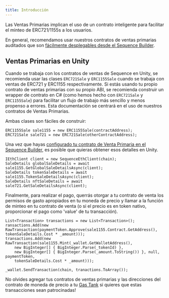 ```yaml
---
title: Introducción
---
```


Las Ventas Primarias implican el uso de un contrato inteligente para facilitar el minteo de ERC721/1155s a los usuarios.

En general, recomendamos usar nuestros contratos de ventas primarias auditados que son [fácilmente desplegables desde el Sequence Builder](/solutions/collectibles/contracts/deploy-primary-sales-contract).

## Ventas Primarias en Unity

Cuando se trabaja con los contratos de ventas de Sequence en Unity, se recomienda usar las clases `ERC721Sale` y `ERC1155Sale` cuando se trabaja con ventas de ERC721 y ERC1155 respectivamente. Si estás usando tu propio contrato de ventas primarias con su propio ABI, se recomienda construir un wrapper de contrato en C# (como hemos hecho con `ERC721Sale` y `ERC1155Sale`) para facilitar un flujo de trabajo más sencillo y menos propenso a errores. Esta documentación se centrará en el uso de nuestros contratos de Ventas Primarias.

Ambas clases son fáciles de construir:

```
ERC1155Sale sale1155 = new ERC1155Sale(contractAddress);
ERC721Sale sale721 = new ERC721Sale(otherContractAddress);
```

Una vez que hayas [configurado tu contrato de Venta Primaria en el Sequence Builder](/solutions/collectibles/contracts/deploy-primary-sales-contract), es posible que quieras obtener esos detalles en Unity.

```
IEthClient client = new SequenceEthClient(chain);
SaleDetails globalSaleDetails = await sale1155.GetGlobalSaleDetailsAsync(client);
SaleDetails tokenSaleDetails = await sale1155.TokenSaleDetailsAsync(client);
SaleDetails nftSaleDetails = await sale721.GetSaleDetailsAsync(client);
```

Finalmente, para realizar el pago, querrás otorgar a tu contrato de venta los permisos de gasto apropiados en tu moneda de precio y llamar a la función de minteo en tu contrato de venta (o si el precio es en token nativo, proporcionar el pago como 'value' de tu transacción).

```
List<Transaction> transactions = new List<Transaction>();
ransactions.Add(new RawTransaction(paymentToken.Approve(sale1155.Contract.GetAddress(), tokenSaleDetails.Cost * _amount)));
transactions.Add(new RawTransaction(sale1155.Mint(_wallet.GetWalletAddress(),
    new BigInteger[] { BigInteger.Parse(_tokenId) },
    new BigInteger[] { BigInteger.Parse(_amount.ToString()) }, null, paymentToken,
    tokenSaleDetails.Cost * _amount)));

_wallet.SendTransaction(chain, tranactions.ToArray());
```

<Tip>No olvides agregar tus contratos de ventas primarias y las direcciones del contrato de moneda de precio a tu [Gas Tank](/solutions/builder/gas-tank) si quieres que estas transacciones sean patrocinadas!</Tip>
